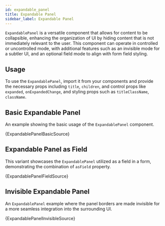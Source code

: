```yaml
---
id: expandable_panel
title: Expandable Panel
sidebar_label: Expandable Panel
---
```


`ExpandablePanel` is a versatile component that allows for content to be collapsible, enhancing the organization of UI by hiding content that is not immediately relevant to the user. This component can operate in controlled or uncontrolled mode, with additional features such as an invisible mode for a subtler UI, and an optional field mode to align with form field styling.

## Usage

To use the `ExpandablePanel`, import it from your components and provide the necessary props including `title`, `children`, and control props like `expanded`, `onExpandedChange`, and styling props such as `titleClassName`, `className`.


## Basic Expandable Panel

An example showing the basic usage of the `ExpandablePanel` component.


<CodeSample>
    <ExpandablePanelBasicDemo/>
</CodeSample>

<CodeBlock language="tsx">{ExpandablePanelBasicSource}</CodeBlock>

## Expandable Panel as Field

This variant showcases the `ExpandablePanel` utilized as a field in a form, demonstrating the combination of `asField` property.


<CodeSample>
    <ExpandablePanelFieldDemo/>
</CodeSample>

<CodeBlock language="tsx">{ExpandablePanelFieldSource}</CodeBlock>

## Invisible Expandable Panel

An `ExpandablePanel` example where the panel borders are made invisible for a more seamless integration into the surrounding UI.


<CodeSample>
    <ExpandablePanelInvisibleDemo/>
</CodeSample>

<CodeBlock language="tsx">{ExpandablePanelInvisibleSource}</CodeBlock>